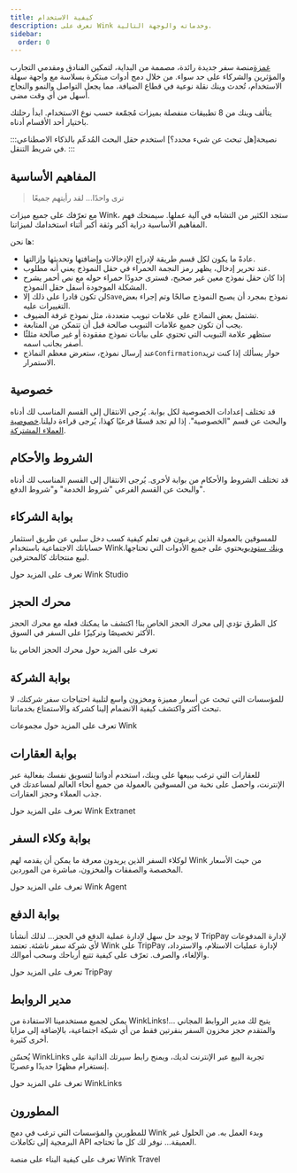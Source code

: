 ```yaml
---
title: كيفية الاستخدام
description: تعرف على Wink وخدماته والوجهة التالية.
sidebar:
  order: 0
---
```


[غمزة](https://wink.travel)منصة سفر جديدة رائدة، مصممة من البداية، لتمكين الفنادق ومقدمي التجارب والمؤثرين والشركاء على حد سواء. من خلال دمج أدوات مبتكرة بسلاسة مع واجهة سهلة الاستخدام، تُحدث وينك نقلة نوعية في قطاع الضيافة، مما يجعل التواصل والنمو والنجاح أسهل من أي وقت مضى.

يتألف وينك من 8 تطبيقات منفصلة بميزات مُجمّعة حسب نوع الاستخدام. ابدأ رحلتك باختيار أحد الأقسام أدناه.

:::نصيحة\[هل تبحث عن شيء محدد؟]
استخدم حقل البحث المُدعّم بالذكاء الاصطناعي في شريط التنقل.
:::

## المفاهيم الأساسية

> ترى واحدًا... لقد رأيتهم جميعًا

مع تعرّفك على جميع ميزات Wink، ستجد الكثير من التشابه في آلية عملها. سيمنحك فهم المفاهيم الأساسية دراية أكبر وثقة أكبر أثناء استخدامك لميزاتنا.

ها نحن:

* عادةً ما يكون لكل قسم طريقة لإدراج الإدخالات وإضافتها وتحديثها وإزالتها.
* عند تحرير إدخال، يظهر رمز النجمة الحمراء<Badge text="*" variant="danger" size="large" />
  في حقل النموذج يعني أنه مطلوب.
* إذا كان حقل نموذج معين غير صحيح، فسترى حدودًا حمراء حوله مع نص أحمر يشرح المشكلة الموجودة أسفل حقل النموذج.
* لن تكون قادرا على ذلك إلا`Save`نموذج بمجرد أن يصبح النموذج صالحًا وتم إجراء بعض التغييرات عليه.
* تشتمل بعض النماذج على علامات تبويب متعددة، مثل نموذج غرفة الضيوف.
* يجب أن تكون جميع علامات التبويب صالحة قبل أن تتمكن من المتابعة.
* ستظهر علامة التبويب التي تحتوي على بيانات نموذج مفقودة أو غير صالحة مثلثًا أصفر<Badge text="⚠️" variant="caution" size="large" />
  بجانب اسمه.
* عند إرسال نموذج، ستعرض معظم النماذج`Confirmation`حوار يسألك إذا كنت تريد الاستمرار.

## خصوصية

قد تختلف إعدادات الخصوصية لكل بوابة. يُرجى الانتقال إلى القسم المناسب لك أدناه والبحث عن قسم "الخصوصية". إذا لم تجد قسمًا فرعيًا كهذا، يُرجى قراءة دليلنا.[خصوصية العملاء المشتركة](/booking-engine/privacy).

## الشروط والأحكام

قد تختلف الشروط والأحكام من بوابة لأخرى. يُرجى الانتقال إلى القسم المناسب لك أدناه والبحث عن القسم الفرعي "شروط الخدمة" و"شروط الدفع".

## بوابة الشركاء

للمسوقين بالعمولة الذين يرغبون في تعلم كيفية كسب دخل سلبي عن طريق استثمار حساباتك الاجتماعية باستخدام Wink.[وينك ستوديو](https://studio.wink.travel)يحتوي على جميع الأدوات التي تحتاجها لبيع منتجاتك كالمحترفين.

<LinkButton href="/studio/what-is-studio">
  تعرف على المزيد حول Wink Studio
</LinkButton>


## محرك الحجز

كل الطرق تؤدي إلى محرك الحجز الخاص بنا! اكتشف ما يمكنك فعله مع محرك الحجز الأكثر تخصيصًا وتركيزًا على السفر في السوق.

<LinkButton href="/booking-engine/in-a-nutshell">
  تعرف على المزيد حول محرك الحجز الخاص بنا
</LinkButton>


## بوابة الشركة

للمؤسسات التي تبحث عن أسعار مميزة ومخزون واسع لتلبية احتياجات سفر شركتك، لا تبحث أكثر واكتشف كيفية الانضمام إلينا كشركة والاستمتاع بخدماتنا.

<LinkButton href="/corporate/what-is-group">
  تعرف على المزيد حول مجموعات Wink
</LinkButton>


## بوابة العقارات

للعقارات التي ترغب ببيعها على وينك، استخدم أدواتنا لتسويق نفسك بفعالية عبر الإنترنت، واحصل على نخبة من المسوقين بالعمولة من جميع أنحاء العالم لمساعدتك في جذب العملاء وحجز العقارات.

<LinkButton href="/extranet/what-is-extranet">
  تعرف على المزيد حول Wink Extranet
</LinkButton>


## بوابة وكلاء السفر

لوكلاء السفر الذين يريدون معرفة ما يمكن أن يقدمه لهم Wink من حيث الأسعار المخصصة والصفقات والمخزون، مباشرة من الموردين.

<LinkButton href="/travel-agent/what-is-agent">
  تعرف على المزيد حول Wink Agent
</LinkButton>


## بوابة الدفع

لا يوجد حل سهل لإدارة عملية الدفع في الحجز... لذلك أنشأنا TripPay لإدارة المدفوعات لأي شركة سفر ناشئة. تعتمد Wink على TripPay لإدارة عمليات الاستلام، والاسترداد، والإلغاء، والصرف.
تعرّف على كيفية تتبع أرباحك وسحب أموالك.

<LinkButton href="/payment/what-is-trip-pay">
  تعرف على المزيد حول TripPay
</LinkButton>


## مدير الروابط

يمكن لجميع مستخدمينا الاستفادة من WinkLinks!... يتيح لك مدير الروابط المجاني والمتقدم حجز مخزون السفر بنقرتين فقط من أي شبكة اجتماعية، بالإضافة إلى مزايا أخرى كثيرة.

يُحسّن WinkLinks تجربة البيع عبر الإنترنت لديك، ويمنح رابط سيرتك الذاتية على إنستغرام مظهرًا جديدًا وعصريًا.

<LinkButton href="/link-manager/wink-links">
  تعرف على المزيد حول WinkLinks
</LinkButton>


## المطورون

للمطورين والمؤسسات التي ترغب في دمج Wink وبدء العمل به. من الحلول غير البرمجية إلى تكاملات API العميقة... نوفر لك كل ما تحتاجه.

<LinkButton href="/developers/build-on-wink">
  تعرف على كيفية البناء على منصة Wink Travel
</LinkButton>

